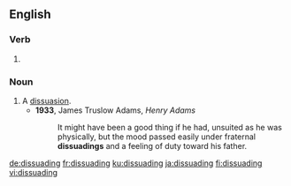 ==English==

===Verb===
{{head|en|present participle}}

# {{present participle of|dissuade|lang=en|nocat=1}}

===Noun===
{{en-noun}}

# A [[dissuasion]].
#* '''1933''', James Truslow Adams, ''Henry Adams''
#*: It might have been a good thing if he had, unsuited as he was physically, but the mood passed easily under fraternal '''dissuadings''' and a feeling of duty toward his father.

[[de:dissuading]]
[[fr:dissuading]]
[[ku:dissuading]]
[[ja:dissuading]]
[[fi:dissuading]]
[[vi:dissuading]]